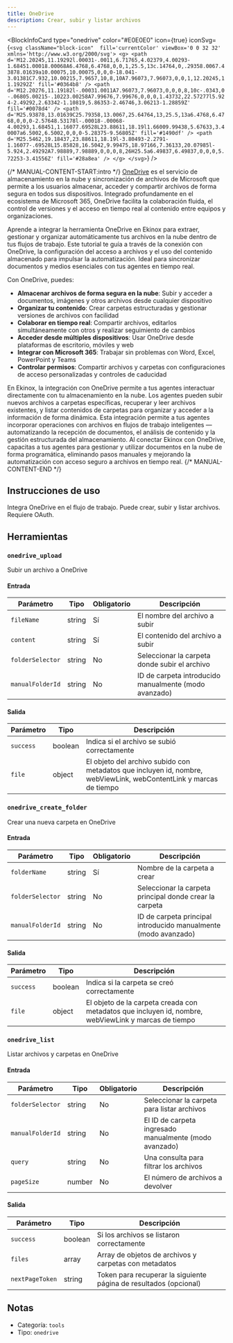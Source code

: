 ```yaml
---
title: OneDrive
description: Crear, subir y listar archivos
---
```



<BlockInfoCard 
  type="onedrive"
  color="#E0E0E0"
  icon={true}
  iconSvg={`<svg className="block-icon"  fill='currentColor' viewBox='0 0 32 32' xmlns='http://www.w3.org/2000/svg'>
      <g>
        <path
          d='M12.20245,11.19292l.00031-.0011,6.71765,4.02379,4.00293-1.68451.00018.00068A6.4768,6.4768,0,0,1,25.5,13c.14764,0,.29358.0067.43878.01639a10.00075,10.00075,0,0,0-18.041-3.01381C7.932,10.00215,7.9657,10,8,10A7.96073,7.96073,0,0,1,12.20245,11.19292Z'
          fill='#0364b8'
        />
        <path
          d='M12.20276,11.19182l-.00031.0011A7.96073,7.96073,0,0,0,8,10c-.0343,0-.06805.00215-.10223.00258A7.99676,7.99676,0,0,0,1.43732,22.57277l5.924-2.49292,2.63342-1.10819,5.86353-2.46746,3.06213-1.28859Z'
          fill='#0078d4'
        />
        <path
          d='M25.93878,13.01639C25.79358,13.0067,25.64764,13,25.5,13a6.4768,6.4768,0,0,0-2.57648.53178l-.00018-.00068-4.00293,1.68451,1.16077.69528L23.88611,18.19l1.66009.99438,5.67633,3.40007a6.5002,6.5002,0,0,0-5.28375-9.56805Z'
          fill='#1490df'
        />
        <path
          d='M25.5462,19.18437,23.88611,18.19l-3.80493-2.2791-1.16077-.69528L15.85828,16.5042,9.99475,18.97166,7.36133,20.07985l-5.924,2.49292A7.98889,7.98889,0,0,0,8,26H25.5a6.49837,6.49837,0,0,0,5.72253-3.41556Z'
          fill='#28a8ea'
        />
      </g>
    </svg>`}
/>

{/* MANUAL-CONTENT-START:intro */}
[OneDrive](https://onedrive.live.com) es el servicio de almacenamiento en la nube y sincronización de archivos de Microsoft que permite a los usuarios almacenar, acceder y compartir archivos de forma segura en todos sus dispositivos. Integrado profundamente en el ecosistema de Microsoft 365, OneDrive facilita la colaboración fluida, el control de versiones y el acceso en tiempo real al contenido entre equipos y organizaciones.

Aprende a integrar la herramienta OneDrive en Ekinox para extraer, gestionar y organizar automáticamente tus archivos en la nube dentro de tus flujos de trabajo. Este tutorial te guía a través de la conexión con OneDrive, la configuración del acceso a archivos y el uso del contenido almacenado para impulsar la automatización. Ideal para sincronizar documentos y medios esenciales con tus agentes en tiempo real.

Con OneDrive, puedes:

- **Almacenar archivos de forma segura en la nube**: Subir y acceder a documentos, imágenes y otros archivos desde cualquier dispositivo
- **Organizar tu contenido**: Crear carpetas estructuradas y gestionar versiones de archivos con facilidad
- **Colaborar en tiempo real**: Compartir archivos, editarlos simultáneamente con otros y realizar seguimiento de cambios
- **Acceder desde múltiples dispositivos**: Usar OneDrive desde plataformas de escritorio, móviles y web
- **Integrar con Microsoft 365**: Trabajar sin problemas con Word, Excel, PowerPoint y Teams
- **Controlar permisos**: Compartir archivos y carpetas con configuraciones de acceso personalizadas y controles de caducidad

En Ekinox, la integración con OneDrive permite a tus agentes interactuar directamente con tu almacenamiento en la nube. Los agentes pueden subir nuevos archivos a carpetas específicas, recuperar y leer archivos existentes, y listar contenidos de carpetas para organizar y acceder a la información de forma dinámica. Esta integración permite a tus agentes incorporar operaciones con archivos en flujos de trabajo inteligentes — automatizando la recepción de documentos, el análisis de contenido y la gestión estructurada del almacenamiento. Al conectar Ekinox con OneDrive, capacitas a tus agentes para gestionar y utilizar documentos en la nube de forma programática, eliminando pasos manuales y mejorando la automatización con acceso seguro a archivos en tiempo real.
{/* MANUAL-CONTENT-END */}

## Instrucciones de uso

Integra OneDrive en el flujo de trabajo. Puede crear, subir y listar archivos. Requiere OAuth.

## Herramientas

### `onedrive_upload`

Subir un archivo a OneDrive

#### Entrada

| Parámetro | Tipo | Obligatorio | Descripción |
| --------- | ---- | -------- | ----------- |
| `fileName` | string | Sí | El nombre del archivo a subir |
| `content` | string | Sí | El contenido del archivo a subir |
| `folderSelector` | string | No | Seleccionar la carpeta donde subir el archivo |
| `manualFolderId` | string | No | ID de carpeta introducido manualmente \(modo avanzado\) |

#### Salida

| Parámetro | Tipo | Descripción |
| --------- | ---- | ----------- |
| `success` | boolean | Indica si el archivo se subió correctamente |
| `file` | object | El objeto del archivo subido con metadatos que incluyen id, nombre, webViewLink, webContentLink y marcas de tiempo |

### `onedrive_create_folder`

Crear una nueva carpeta en OneDrive

#### Entrada

| Parámetro | Tipo | Obligatorio | Descripción |
| --------- | ---- | -------- | ----------- |
| `folderName` | string | Sí | Nombre de la carpeta a crear |
| `folderSelector` | string | No | Seleccionar la carpeta principal donde crear la carpeta |
| `manualFolderId` | string | No | ID de carpeta principal introducido manualmente \(modo avanzado\) |

#### Salida

| Parámetro | Tipo | Descripción |
| --------- | ---- | ----------- |
| `success` | boolean | Indica si la carpeta se creó correctamente |
| `file` | object | El objeto de la carpeta creada con metadatos que incluyen id, nombre, webViewLink y marcas de tiempo |

### `onedrive_list`

Listar archivos y carpetas en OneDrive

#### Entrada

| Parámetro | Tipo | Obligatorio | Descripción |
| --------- | ---- | ----------- | ----------- |
| `folderSelector` | string | No | Seleccionar la carpeta para listar archivos |
| `manualFolderId` | string | No | El ID de carpeta ingresado manualmente \(modo avanzado\) |
| `query` | string | No | Una consulta para filtrar los archivos |
| `pageSize` | number | No | El número de archivos a devolver |

#### Salida

| Parámetro | Tipo | Descripción |
| --------- | ---- | ----------- |
| `success` | boolean | Si los archivos se listaron correctamente |
| `files` | array | Array de objetos de archivos y carpetas con metadatos |
| `nextPageToken` | string | Token para recuperar la siguiente página de resultados \(opcional\) |

## Notas

- Categoría: `tools`
- Tipo: `onedrive`
